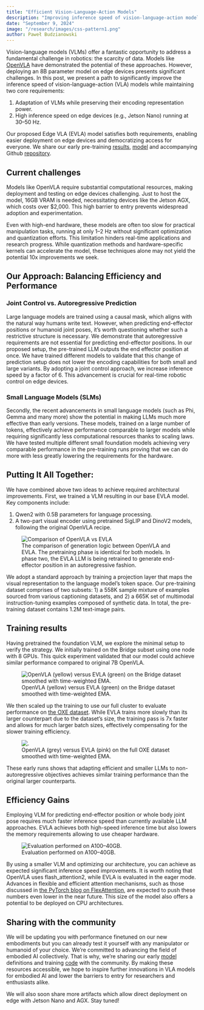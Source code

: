 ```yaml
---
title: "Efficient Vision-Language-Action Models"
description: "Improving inference speed of vision-language-action models for edge devices while preserving encoding power."
date: "September 9, 2024"
image: "/research/images/css-pattern1.png"
author: Paweł Budzianowski
---
```

Vision-language models (VLMs) offer a fantastic opportunity to address a fundamental challenge in robotics: the scarcity of data. Models like [OpenVLA](https://openvla.github.io/) have demonstrated the potential of these approaches. However, deploying an 8B parameter model on edge devices presents significant challenges. In this post, we present a path to significantly improve the inference speed of vision-language-action (VLA) models while maintaining two core requirements:

1. Adaptation of VLMs while preserving their encoding representation power.
2. High inference speed on edge devices (e.g., Jetson Nano) running at 30–50 Hz.

Our proposed Edge VLA (EVLA) model satisfies both requirements, enabling easier deployment on edge devices and democratizing access for everyone. We share our early pre-training [results](https://kscale-public.s3.amazonaws.com/evla_09092024/report.pdf), [model](https://kscale-public.s3.amazonaws.com/evla_09092024/evla_09092024.tar.gz) and accompanying Github [repository](https://github.com/kscalelabs/evla).

## Current challenges

Models like OpenVLA require substantial computational resources, making deployment and testing on edge devices challenging. Just to host the model, 16GB VRAM is needed, necessitating devices like the Jetson AGX, which costs over $2,000. This high barrier to entry prevents widespread adoption and experimentation.

Even with high-end hardware, these models are often too slow for practical manipulation tasks, running at only 1–2 Hz without significant optimization and quantization efforts. This limitation hinders real-time applications and research progress.
While quantization methods and hardware-specific kernels can accelerate the model, these techniques alone may not yield the potential 10x improvements we seek.

## Our Approach: Balancing Efficiency and Performance

### Joint Control vs. Autoregressive Prediction

Large language models are trained using a causal mask, which aligns with the natural way humans write text. However, when predicting end-effector positions or humanoid joint poses, it’s worth questioning whether such a restrictive structure is necessary. We demonstrate that autoregressive requirements are not essential for predicting end-effector positions. In our proposed setup, the pre-trained LLM outputs the end effector position at once. We have trained different models to validate that this change of prediction setup does not lower the encoding capabilities for both small and large variants. By adopting a joint control approach, we increase inference speed by a factor of 6. This advancement is crucial for real-time robotic control on edge devices.

### Small Language Models (SLMs)

Secondly, the recent advancements in small language models (such as Phi, Gemma and many more) show the potential in making LLMs much more effective than early versions. These models, trained on a large number of tokens, effectively achieve performance comparable to larger models while requiring significantly less computational resources thanks to scaling laws. We have tested multiple different small foundation models achieving very comparable performance in the pre-training runs proving that we can do more with less greatly lowering the requirements for the hardware.

## Putting It All Together:

We have combined above two ideas to achieve required architectural improvements. First, we trained a VLM resulting in our base EVLA model. Key components include:

1. Qwen2 with 0.5B parameters for language processing.
2. A two-part visual encoder using pretrained SigLIP and DinoV2 models, following the original OpenVLA recipe.

<figure>
  <img src="/research/images/evla_architecture.webp" alt="Comparison of OpenVLA vs EVLA" style={{ marginBottom: "0.1rem" }} />
    <figcaption style={{ marginBottom: "1rem", textAlign: "center" }}> The comparison of generation logic between OpenVLA and EVLA. The pretraining phase is identical for both
models. In phase two, the EVLA LLM is being retrained to generate end-effector position in an autoregressive fashion.</figcaption>
</figure>

We adopt a standard approach by training a projection layer that maps the visual representation to the language model’s token space. Our pre-training dataset comprises of two subsets: 1) a 558K sample mixture of examples sourced from various captioning datasets, and 2) a 665K set of multimodal instruction-tuning examples composed of synthetic data. In total, the pre-training dataset contains 1.2M text-image pairs.

## Training results

Having pretrained the foundation VLM, we explore the minimal setup to verify the strategy. We initially trained on the Bridge subset using one node with 8 GPUs. This quick experiment validated that our model could achieve similar performance compared to original 7B OpenVLA.

<figure>
  <img src="/research/images/OpenVLA_vs_EVLA.webp" alt="OpenVLA (yellow) versus EVLA (green) on the Bridge dataset smoothed with time-weighted EMA." style={{ marginBottom: "0.1rem" }}/>
    <figcaption style={{ marginBottom: "1rem" , textAlign: "center" }}>OpenVLA (yellow) versus EVLA (green) on the Bridge dataset smoothed with time-weighted EMA.</figcaption>
</figure>

We then scaled up the training to use our full cluster to evaluate performance on [the OXE dataset](https://robotics-transformer-x.github.io/). While EVLA trains more slowly than its larger counterpart due to the dataset’s size, the training pass is 7x faster and allows for much larger batch sizes, effectively compensating for the slower training efficiency.

<figure>
  <img src="/research/images/OpenVLA_vs_EVLA_OXE.webp" alt="." style={{ marginBottom: "0.1rem" }}/>
    <figcaption style={{ marginBottom: "1rem", textAlign: "center" }}>OpenVLA (grey) versus EVLA (pink) on the full OXE dataset smoothed with time-weighted EMA.</figcaption>
</figure>

These early runs shows that adapting efficient and smaller LLMs to non-autoregressive objectives achieves similar training performance than the original larger counterparts.

## Efficiency Gains

Employing VLM for predicting end-effector position or whole body joint pose requires much faster inference speed than currently available LLM approaches. EVLA achieves both high-speed inference time but also lowers the memory requirements allowing to use cheaper hardware.

<figure>
  <img src="/research/images/Evaluation_ A100.webp" alt="Evaluation performed on A100–40GB."     style={{ marginBottom: "0.1rem", width: "600px" }} />
  <figcaption style={{ marginBottom: "1rem", textAlign: "center"  }}>Evaluation performed on A100–40GB.</figcaption>
</figure>

By using a smaller VLM and optimizing our architecture, you can achieve as expected significant inference speed improvements. It is worth noting that OpenVLA uses flash_attention2, while EVLA is evaluated in the eager mode. Advances in flexible and efficient attention mechanisms, such as those discussed in [the PyTorch blog on FlexAttention](https://pytorch.org/blog/flexattention/), are expected to push these numbers even lower in the near future. This size of the model also offers a potential to be deployed on CPU architectures.

## Sharing with the community

We will be updating you with performance finetuned on our new embodiments but you can already test it yourself with any manipulator or humanoid of your choice. We’re committed to advancing the field of embodied AI collectively. That is why, we’re sharing our early [model](https://kscale-public.s3.amazonaws.com/evla_09092024/evla_09092024.tar.gz) definitions and training [code](https://github.com/kscalelabs/evla) with the community. By making these resources accessible, we hope to inspire further innovations in VLA models for embodied AI and lower the barriers to entry for researchers and enthusiasts alike.

We will also soon share more artifacts which allow direct deployment on edge with Jetson Nano and AGX. Stay tuned!
